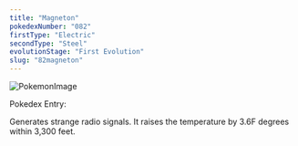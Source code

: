 ```yaml
---
title: "Magneton"
pokedexNumber: "082"
firstType: "Electric"
secondType: "Steel"
evolutionStage: "First Evolution"
slug: "82magneton"
---
```


![PokemonImage](https://archives.bulbagarden.net/media/upload/thumb/d/d9/0082Magneton.png/140px-0082Magneton.png)

Pokedex Entry:

Generates strange radio signals. It raises the temperature by 3.6F degrees within 3,300 feet.
